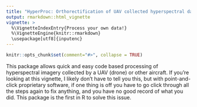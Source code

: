 ```yaml
---
title: "HyperProc: Orthorectification of UAV collected hyperspectral data"
output: rmarkdown::html_vignette
vignette: >
  %\VignetteIndexEntry{Process your own data!}
  %\VignetteEngine{knitr::rmarkdown}
  \usepackage[utf8]{inputenc}
---
```


```r
knitr::opts_chunk$set(comment="#>", collapse = TRUE)
```

This package allows quick and easy code based processing of hyperspectral imagery collected by a UAV (drone) or other aircraft. If you're looking at this vignette, I likely don't have to tell you this, but with point-and-click proprietary software, if one thing is off you have to go click through all the steps again to fix anything, and you have no good record of what you did. This package is the first in R to solve this issue.